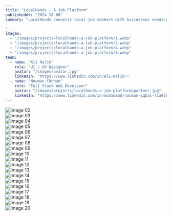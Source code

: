 ```yaml
---
title: "LocalHands - A Job Platform"
publishedAt: "2024-10-06"
summary: "LocalHands connects local job seekers with businesses needing their services, focusing on communities often overlooked by traditional platforms. It helps people like farmers, homemakers, laborers, and caregivers find nearby job opportunities.

"
images:
  - "/images/projects/localhands-a-job-platform/1.webp"
  - "/images/projects/localhands-a-job-platform/2.webp"
  - "/images/projects/localhands-a-job-platform/4.webp"
  - "/images/projects/localhands-a-job-platform/5.webp"
team:
  - name: "Ali Malik"
    role: "UI / UX Designer"
    avatar: "/images/avatar.jpg"
    linkedIn: "https://www.linkedin.com/in/ali-malik-"
  - name: "Nouman Chohan"
    role: "Full Stack Web Developer"
    avatar: "/images/projects/localhands-a-job-platform/partner.jpg"
    linkedIn: "https://www.linkedin.com/in/muhammad-nouman-iqbal-71a92b193"
---
```


![Image 02](/images/projects/localhands-a-job-platform/2.webp)  
![Image 03](/images/projects/localhands-a-job-platform/3.webp)  
![Image 04](/images/projects/localhands-a-job-platform/4.webp)  
![Image 05](/images/projects/localhands-a-job-platform/5.webp)  
![Image 06](/images/projects/localhands-a-job-platform/6.webp)  
![Image 07](/images/projects/localhands-a-job-platform/7.webp)  
![Image 08](/images/projects/localhands-a-job-platform/8.webp)  
![Image 09](/images/projects/localhands-a-job-platform/9.webp)  
![Image 10](/images/projects/localhands-a-job-platform/10.webp)  
![Image 11](/images/projects/localhands-a-job-platform/11.webp)  
![Image 12](/images/projects/localhands-a-job-platform/12.webp)  
![Image 13](/images/projects/localhands-a-job-platform/13.webp)  
![Image 14](/images/projects/localhands-a-job-platform/14.webp)  
![Image 15](/images/projects/localhands-a-job-platform/15.webp)  
![Image 16](/images/projects/localhands-a-job-platform/16.webp)  
![Image 17](/images/projects/localhands-a-job-platform/17.webp)  
![Image 18](/images/projects/localhands-a-job-platform/18.webp)  
![Image 19](/images/projects/localhands-a-job-platform/19.webp)  
![Image 20](/images/projects/localhands-a-job-platform/20.webp)